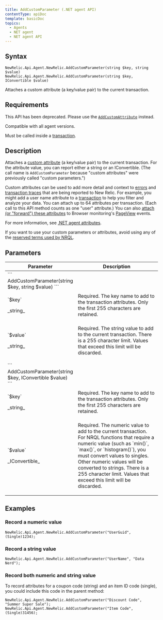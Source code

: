 ```yaml
---
title: AddCustomParameter (.NET agent API)
contentType: apiDoc
template: basicDoc
topics:
  - Agents
  - NET agent
  - NET agent API
---
```


## Syntax

```
NewRelic.Api.Agent.NewRelic.AddCustomParameter(string $key, string $value)
NewRelic.Api.Agent.NewRelic.AddCustomParameter(string $key, IConvertible $value)
```

Attaches a custom attribute (a key/value pair) to the current transaction.

## Requirements

<div className="callout-caution">


This API has been deprecated. Please use the [`AddCustomAttribute`](/docs/agents/net-agent/net-agent-api/itransaction) instead.


</div>

Compatible with all agent versions.

Must be called inside a [transaction](/docs/apm/transactions/intro-transactions/transactions-new-relic-apm).

## Description

Attaches a [custom attribute](/docs/agents/manage-apm-agents/agent-metrics/agent-attributes) (a key/value pair) to the current transaction. For the attribute value, you can report either a string or an IConvertible. (The call name is `AddCustomParameter` because "custom attributes" were previously called "custom parameters.")

Custom attributes can be used to add more detail and context to [errors](/docs/apm/applications-menu/error-analytics/introduction-error-analytics) and [transaction traces](/docs/apm/transactions/transaction-traces/introduction-transaction-traces) that are being reported to New Relic. For example, you might add a user name attribute to a [transaction](/docs/accounts-partnerships/education/getting-started-new-relic/glossary#transaction) to help you filter and analyze your data. You can attach up to 64 attributes per transaction. (Each call to this API method counts as one "user" attribute.) You can also [attach (or "forward") these attributes](/docs/insights/new-relic-insights/decorating-events/insights-custom-attributes#forwarding-attributes) to Browser monitoring's [PageView](/docs/agents/manage-apm-agents/agent-metrics/agent-attributes#destinations) events.

For more information, see [.NET agent attributes](/docs/agents/net-agent/attributes/net-agent-attributes).

<div className="callout-important">


If you want to use your custom parameters or attributes, avoid using any of the [reserved terms used by NRQL](/docs/insights/nrql-new-relic-query-language/nrql-resources/nrql-reserved-words).


</div>

## Parameters

<table>
  <thead>
    <tr>
      <th width="25%">
        Parameter
      </th>
      <th>
        Description
      </th>
    </tr>
  </thead>
  <tbody>
    <tr>
      <td colSpan={2}>
        ```
        AddCustomParameter(string $key, string $value)
        ```
      </td>
    </tr>
    <tr>
      <td>
        <p>`$key`</p>
        <p>_string_</p>
      </td>
      <td>
        Required. The key name to add to the transaction attributes. Only the first 255 characters are retained.
      </td>
    </tr>
    <tr>
      <td>
        <p>`$value`</p>
        <p>_string_</p>
      </td>
      <td>
        <p>Required. The string value to add to the current transaction. There is a 255 character limit. Values that exceed this limit will be discarded.</p>
      </td>
    </tr>
    <tr>
      <td colSpan={2}>
        ```
        AddCustomParameter(string $key, IConvertible $value)
        ```
      </td>
    </tr>
    <tr>
      <td>
        <p>`$key`</p>
        <p>_string_</p>
      </td>
      <td>
        Required. The key name to add to the transaction attributes. Only the first 255 characters are retained.
      </td>
    </tr>
    <tr>
      <td>
        <p>`$value`</p>
        <p>_IConvertible_</p>
      </td>
      <td>
        <p>Required. The numeric value to add to the current transaction. For NRQL functions that require a numeric value (such as `min()`, `max()`, or `histogram()`), you must convert values to singles. Other numeric values will be converted to strings. There is a 255 character limit. Values that exceed this limit will be discarded.</p>
      </td>
    </tr>
  </tbody>
</table>

## Examples

### Record a numeric value

```
NewRelic.Api.Agent.NewRelic.AddCustomParameter("UserGuid", (Single)1234);
```

### Record a string value

```
NewRelic.Api.Agent.NewRelic.AddCustomParameter("UserName", "Data Nerd");
```

### Record both numeric and string value

To record attributes for a coupon code (string) and an item ID code (single), you could include this code in the parent method:

```
NewRelic.Api.Agent.NewRelic.AddCustomParameter("Discount Code", "Summer Super Sale");
NewRelic.Api.Agent.NewRelic.AddCustomParameter("Item Code", (Single)31456);
```